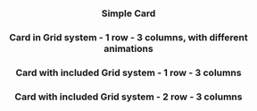 
<Edit folder={props.folder} />

<Header
  title="Cards"
  subtitle="Simple card components."
  npm={props.npm}
/>

### Simple Card

<CardMono />

### Card in Grid system - 1 row - 3 columns, with different animations

<CardInGrid />

### Card with included Grid system - 1 row - 3 columns

<CardWithGridSystem />

### Card with included Grid system - 2 row - 3 columns

<CardWithGridSystemTwoRows />

